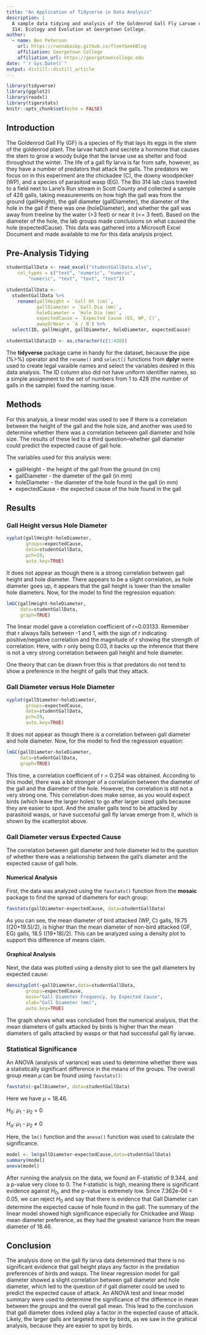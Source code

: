 ```yaml
---
title: "An Application of Tidyverse in Data Analysis"
description: |
  A sample data tidying and analysis of the Goldenrod Gall Fly Larvae data from Bio
  314: Ecology and Evolution at Georgetown College.
author:
  - name: Ben Peterson 
    url: https://runnaboibp.github.io/fleetGeekBlog
    affiliation: Georgetown College
    affiliation_url: https://georgetowncollege.edu
date: "`r Sys.Date()`"
output: distill::distill_article
---
```


```r
library(tidyverse)
library(ggplot2)
library(readxl)
library(tigerstats)
knitr::opts_chunk$set(echo = FALSE)
```



## Introduction

The Goldenrod Gall Fly (GF) is a species of fly that lays its eggs in the stem of the goldenrod plant. The larvae hatch and secrete a hormone that causes the stem to grow a woody bulge that the larvae use as shelter and food throughout the winter. The life of a gall fly larva is far from safe, however, as they have a number of predators that attack the galls. The predators we focus on in this experiment are the chickadee (C), the downy woodpecker (WP), and a species of parasitoid wasp (EG). The Bio 314 lab class traveled to a field next to Lane's Run stream in Scott County and collected a sample of 428 galls, taking measurements on how high the gall was from the ground (gallHeight), the gall diameter (gallDiameter), the diameter of the hole in the gall if there was one (holeDiameter), and whether the gall was away from treeline by the water (>3 feet) or near it (<= 3 feet). Based on the diameter of the hole, the lab groups made conclusions on what caused the hole (expectedCause). This data was gathered into a Microsoft Excel Document and made available to me for this data analysis project.


## Pre-Analysis Tidying

```r
studentGallData <- read_excel("studentGallData.xlsx", 
    col_types = c("text", "numeric", "numeric", 
        "numeric", "text", "text", "text"))

studentGallData <-
  studentGallData %>%
    rename(gallHeight = `Gall Ht (cm)`,
           gallDiameter = `Gall Dia (mm)`,
           holeDiameter = `Hole Dia (mm)`,
           expectedCause = `Expected Cause (EG, WP, C)`,
           awayOrNear = `A / N`) %>%
  select(ID, gallHeight, gallDiameter, holeDiameter, expectedCause)

studentGallData$ID <- as.character(c(1:428))
```

The **tidyverse** package came in handy for the dataset, because the pipe (%>%) operator and the `rename()` and `select()` functions from **dplyr** were used to create legal varaible names and select the variables desired in this data analysis. The ID column also did not have uniform identifier names, so a simple assignment to the set of numbers from 1 to 428 (the number of galls in the sample) fixed the naming issue.

## Methods

For this analysis, a linear model was used to see if there is a correlation between the height of the gall and the hole size, and another was used to determine whether there was a correlation between gall diameter and hole size. The results of these led to a third question--whether gall diameter could predict the expected cause of gall hole. 

The variables used for this analysis were:

* gallHeight - the height of the gall from the ground (in cm)
* gallDiameter - the diameter of the gall (in mm)
* holeDiameter - the diameter of the hole found in the gall (in mm)
* expectedCause - the expected cause of the hole found in the gall

## Results

### Gall Height versus Hole Diameter

```r
xyplot(gallHeight~holeDiameter,
       groups=expectedCause,
       data=studentGallData,
       pch=19,
       auto.key=TRUE)
```

It does not appear as though there is a strong correlation between gall height and hole diameter. There appears to be a slight correlation, as hole diameter goes up, it appears that the gall height is lower than the smaller hole diameters. Now, for the model to find the regression equation:

```r
lmGC(gallHeight~holeDiameter,
     data=studentGallData,
     graph=TRUE)
```

The linear model gave a correlation coefficient of r=0.03133. Remember that r always falls between -1 and 1, with the sign of r indicating positive/negative correlation and the magnitude of r showing the strength of correlation. Here, with r only being 0.03, it backs up the inference that there is not a very strong correlation between gall height and hole diameter. 

One theory that can be drawn from this is that predators do not tend to show a preference in the height of galls that they attack.

### Gall Diameter versus Hole Diameter

```r
xyplot(gallDiameter~holeDiameter,
       groups=expectedCause,
       data=studentGallData,
       pch=19,
       auto.key=TRUE)
```

It does not appear as though there is a correlation between gall diameter and hole diameter. Now, for the model to find the regression equation:

```r
lmGC(gallDiameter~holeDiameter,
     data=studentGallData,
     graph=TRUE)
```

This time, a correlation coefficient of r = 0.254 was obtained. According to this model, there was a bit stronger of a correlation between the diameter of the gall and the diameter of the hole. However, the correlation is still not a very strong one. This correlation does make sense, as you would expect birds (which leave the larger holes) to go after larger sized galls because they are easier to spot. And the smaller galls tend to be attacked by parasitoid wasps, or have successful gall fly larvae emerge from it, which is shown by the scatterplot above.

### Gall Diameter versus Expected Cause

The correlation between gall diameter and hole diameter led to the question of whether there was a relationship between the gall's diameter and the expected cause of gall hole. 

#### Numerical Analysis

First, the data was analyzed using the `favstats()` function from the **mosaic** package to find the spread of diameters for each group:

```r
favstats(gallDiameter~expectedCause, data=studentGallData)
```

As you can see, the mean diameter of bird attacked (WP, C) galls, 19.75 ((20+19.5)/2), is higher than the mean diameter of non-bird attacked (GF, EG) galls, 18.5 ((19+18)/2). This can be analyzed using a density plot to support this difference of means claim.

#### Graphical Analysis

Next, the data was plotted using a density plot to see the gall diameters by expected cause:

```r
densityplot(~gallDiameter,data=studentGallData,
       groups=expectedCause,
       main="Gall Diameter Frequency, by Expected Cause",
       xlab="Gall Diameter (mm)",
       auto.key=TRUE)
```

The graph shows what was concluded from the numerical analysis, that the mean diameters of galls attacked by birds is higher than the mean diameters of galls attacked by wasps or that had successful gall fly larvae. 

### Statistical Significance

An ANOVA (analysis of variance) was used to determine whether there was a statistically significant difference in the means of the groups. The overall group mean $\mu$ can be found using `favstats()`:

```r
favstats(~gallDiameter, data=studentGallData)
```

Here we have $\mu$ = 18.46. 

$H_0$: $\mu_1$ - $\mu_2$ = 0

$H_a$: $\mu_1$ - $\mu_2$ $\neq$ 0

Here, the `lm()` function and the `anova()` function was used to calculate the significance. 

```r
model <- lm(gallDiameter~expectedCause,data=studentGallData)
summary(model)
anova(model)
```

After running the analysis on the data, we found an F-statistic of 9.344, and a p-value very close to 0. The f-statistic is high, meaning there is significant evidence against $H_0$, and the p-value is extremely low. Since 7.362e-06 < 0.05, we can reject $H_0$ and say that there is evidence that Gall Diameter can determine the expected cause of hole found in the gall. The summary of the linear model showed high significance especially for Chickadee and Wasp mean diameter preference, as they had the greatest variance from the mean diameter of 18.46.

## Conclusion

The analysis done on the gall fly larva data determined that there is no significant evidence that gall height plays any factor in the predation preferences of birds and wasps. The linear regression model for gall diameter showed a slight correlation between gall diameter and hole diameter, which led to the question of if gall diameter could be used to predict the expected cause of attack. An ANOVA test and linear model summary were used to determine the significance of the difference in mean between the groups and the overall gall mean. This lead to the conclusion that gall diameter does indeed play a factor in the expected cause of attack. Likely, the larger galls are targeted more by birds, as we saw in the grahical analysis, because they are easier to spot by birds.




